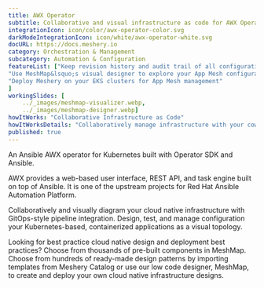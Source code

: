 ```yaml
---
title: AWX Operator  
subtitle: Collaborative and visual infrastructure as code for AWX Operator
integrationIcon: icon/color/awx-operator-color.svg
darkModeIntegrationIcon: icon/white/awx-operator-white.svg
docURL: https://docs.meshery.io
category: Orchestration & Management
subcategory: Automation & Configuration
featureList: ["Keep revision history and audit trail of all configuration changes",
"Use MeshMap&lsquo;s visual designer to explore your App Mesh configuration",
"Deploy Meshery on your EKS clusters for App Mesh management"
]
workingSlides: [
    ../_images/meshmap-visualizer.webp,
    ../_images/meshmap-designer.webp]
howItWorks: "Collaborative Infrastructure as Code"
howItWorksDetails: "Collaboratively manage infrastructure with your coworkers synchronously sharing the same designs."
published: true
---
```

<p>
    An Ansible AWX operator for Kubernetes built with Operator SDK and Ansible.
</p>
<p>AWX provides a web-based user interface, REST API, and task engine built on top of Ansible. It is one of the upstream projects for Red Hat Ansible Automation Platform.</p>
<p>
    Collaboratively and visually diagram your cloud native infrastructure with GitOps-style pipeline integration. Design, test, and manage configuration your Kubernetes-based, containerized applications as a visual topology.
</p>
<p>
    Looking for best practice cloud native design and deployment best practices? Choose from thousands of pre-built components in MeshMap. Choose from hundreds of ready-made design patterns by importing templates from Meshery Catalog or use our low code designer, MeshMap, to create and deploy your own cloud native infrastructure designs.
</p>